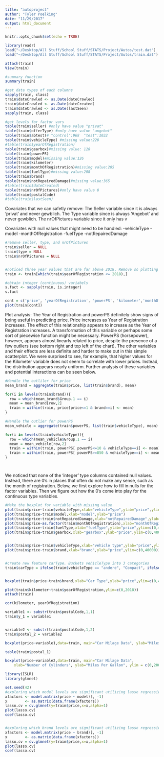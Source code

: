 ```yaml
---
title: "autoproject"
author: "Tyler Poelking"
date: "11/29/2017"
output: html_document
---
```


```r
knitr::opts_chunk$set(echo = TRUE)

library(readr)
load("~/Desktop/All Stuff/School Stuff/STATS/Project/Autos/test.dat")
load("~/Desktop/All Stuff/School Stuff/STATS/Project/Autos/train.dat")

attach(train)
View(train)

```


```r
#summary function
summary(train)

#get data types of each columns
sapply(train, class)
train$dateCrawled <- as.Date(dateCrawled)
train$dateCrawled <- as.Date(dateCreated)
train$dateCrawled <- as.Date(lastSeen)
sapply(train, class)

#get levels for factor vars
table(train$seller) #only have value "privat"
table(train$offerType) #only have value "angebot"
table(train$abtest)# "control":968  "test":1032
table(train$vehicleType) #missing value:220
#table(train$yearOfRegistration)
table(train$gearbox)#missing value: 128
table(train$powerPS)
table(train$model)#missing value:126
table(train$kilometer)
table(train$monthOfRegistration)#missing value:205
table(train$fuelType)#missing value:208
table(train$brand)
table(train$notRepairedDamage)#missing value:365
#table(train$dateCreated)
table(train$nrOfPictures)#only have value 0
table(train$postalCode)
#table(train$lastSeen)

```
Covariates that we can safetly remove: 
The Seller variable since it is always 'privat' and never gewblich. 
The Type variable since is always 'Angebot' and never gewblich. 
The nrOfPictures variable since it only has v

Covariates with null values that might need to be handled:
-vehicleType
-model
-monthOfRegistration
-fuelType
-notRepairedDamage


```r
#remove seller, type, and nrOfPictures
train$seller = NULL
train$type = NULL
train$nrOfPictures = NULL


#noticed three year values that are far above 2018. Remove so plotting better represents the data. One of these also had a price of '12345' which is obviously #made-up 
train <- train[which(train$yearOfRegistration <= 2018),]
```

```r
#obtain integer (continuous) variabels
s.fact <- sapply(train, is.integer)
s.fact

cont = c('price', 'yearOfRegistration', 'powerPS', 'kilometer','monthOfRegistration', 'fuelType')
plot(train[cont])
```
Plot analysis: The Year of Registration and powerPS definitely show signs of being useful in predicting price. Price increases as Year of Registration increases. The effect of this relationship appears to increase as the Year of Registration increases. A transformation of this variable or perhaps some sort of piecewise function might be necessary. PowerPS (horsepower), however, appears almost linearly related to price, despite the presence of a few outliers (see bottom right and top left of the chart). The other variables and their effects are less definite and harder to make out in this simple scatterplot. We were surprised to see, for example, that higher values for the Kilometer variable does not seem to correlate with lower prices. Instead, the distribution appears nearly uniform. Further analysis of these variables and potential interactions can be seen below.


```r

#Handle the outliler for price
mean_brand = aggregate(train$price, list(train$brand), mean)

for(i in levels(train$brand)){
  row = which(mean_brand$Group.1 == i)
  mean = mean_brand[row,2]
  train = within(train, price[price<=1 & brand==i] <- mean)
}

#Handle the outlier for powerPS
mean_vehicle = aggregate(train$powerPS, list(train$vehicleType), mean)

for(i in levels(train$vehicleType)){
  row = which(mean_vehicle$Group.1 == i)
  mean = mean_vehicle[row,2]
  train = within(train, powerPS[ powerPS<=10 & vehicleType==i] <- mean)
  train = within(train, powerPS[ powerPS>=850 & vehicleType==i] <- mean)
}




```



We noticed that none of the 'integer' type columns contained null values. Instead, there are 0's in places that often do not make any sense, such as the month of registration. Below, we first explore how to fill in nulls for the factor variables. Then we figure out how the 0's come into play for the continuous type variables. 
```r

#Make the boxplot for variable with missing value
plot(train$price~train$vehicleType,xlab="vehicleType",ylab="price",ylim=c(0,60000))#null is not significantly different than others
plot(train$price~train$model,xlab="model",ylab="price")
plot(train$price~train$notRepairedDamage,xlab="notRepairedDamage",ylab="price",ylim=c(0,40000))#the mean of "null" is similar to "ja"
plot(train$price~as.factor(train$monthOfRegistration),xlab="monthOfRegistration",ylab="price",ylim=c(0,40000)) # "null" is significantly different from others
plot(train$price~train$fuelType,xlab="fuelType",ylab="price",ylim=c(0,40000)) #Only have two observation with the level of "andere", "null" is different from others
plot(train$price~train$gearbox,xlab="gearbox",ylab="price",ylim=c(0,40000))# "null" looks different from others


plot(train$price~train$vehicleType,xlab="vehicle type",ylab="price",ylim=c(0,40000))# "null" looks different from others
plot(train$price~train$brand,xlab="brand",ylab="price",ylim=c(0,40000))# "null" looks different from others


#create new feature carType. Buckets vehicleType into 3 categories
train$carType = ifelse(train$vehicleType == "andere", "Compact", ifelse(train$vehicleType == "bus", "Family", ifelse(train$vehicleType == "cabrio", "Luxury",ifelse(train$vehicleType == "coupe", "Luxury", ifelse(train$vehicleType == "kleinwagen", "Compact", ifelse(train$vehicleType == "kombi", "Family", ifelse(train$vehicleType == "limousine", "Family", ifelse(train$vehicleType == "suv", "Luxury", "Compact"))))))))


boxplot(train$price~train$brand,xlab="Car Type",ylab="price",ylim=c(0,40000))

plot(train$kilometer~train$yearOfRegistration,ylim=c(0,2018))
attach(train)

cor(kilometer, yearOfRegistration)

```





```r
variable1 <- substr(train$postalCode,1,1)
train$y_1 = variable1


variable2 <- substr(train$postalCode,1,2)
train$postal_2 = variable2

boxplot(price~variable1,data=train, main="Car Milage Data", ylab="Miles Per Gallon", ylim = c(0,20000))

table(train$postal_1)

boxplot(price~variable2,data=train, main="Car Milage Data", 
  	xlab="Number of Cylinders", ylab="Miles Per Gallon", ylim = c(0,20000))
```


```r
library(ISLR)
library(glmnet)

set.seed(42)
#exploring which model levels are significant utilizing lasso regression
xfactors <- model.matrix(price ~ model)[, -1]
x        <- as.matrix(data.frame(xfactors))
lasso.cv = cv.glmnet(y=train$price,x=x,alpha=1)
plot(lasso.cv)
coef(lasso.cv)


#exploring which brand levels are significant utilizing lasso regression
xfactors <- model.matrix(price ~ brand)[, -1]
x        <- as.matrix(data.frame(xfactors))
lasso.cv = cv.glmnet(y=train$price,x=x,alpha=1)
plot(lasso.cv)
coef(lasso.cv)



```


